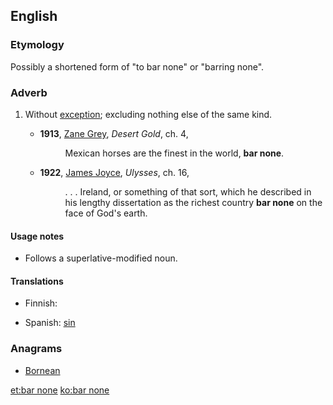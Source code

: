 ==English==

===Etymology===
Possibly a shortened form of "to bar none" or "barring none".

===Adverb===
{{infl|en|adverb|head=[[bar]] [[none]]}}

# {{idiomatic}} Without [[exception]]; excluding nothing else of the same kind.
#* '''1913''', [[w:Zane_Grey|Zane Grey]], ''Desert Gold'', ch. 4,
#*: Mexican horses are the finest in the world, '''bar none'''.
#* '''1922''', [[w:James_Joyce|James Joyce]], ''Ulysses'', ch. 16,
#*: . . . Ireland, or something of that sort, which he described in his lengthy dissertation as the richest country '''bar none''' on the face of God's earth.

====Usage notes====
* Follows a superlative-modified noun.

====Translations====
{{trans-top|without exception}}
* Finnish: {{t-|fi|poikkeuksetta}}
{{trans-mid}}
* Spanish: [[sin]] {{t|es|excepción}}
{{trans-bottom}}

===Anagrams===
* [[Bornean#English|Bornean]]

[[et:bar none]]
[[ko:bar none]]
